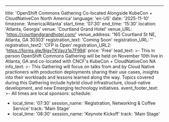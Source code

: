 ---
title: 'OpenShift Commons Gathering Co-located Alongside KubeCon + CloudNativeCon North America'
language: 'en-US'
date: '2025-11-10'
timezone: 'America/Atlanta'
start_time: '07:30'
end_time: '15:30'
location: 'Atlanta, Georgia'
venue: 'Courtland Grand Hotel'
venue_URL: 'https://courtlandgrandhotel.com/'
venue_address: '165 Courtland St NE, Atlanta, GA 30303'
registration_text: 'Coming Soon'
registration_URL: ''
registration_text2: 'CFP is Open'
registration_URL2: 'https://forms.gle/9igvTKVayz1p7F99A'
price: 'Free'
lead_text: >-
  This in person OpenShift Commons Gathering will be held on November 10th live in Atlanta, GA and co-located with CNCF's KubeCon + CloudNativeCon NA
info_text: >-
  This Gathering will focus on talks from and by Cloud Native practioners with production deployments sharing their use cases, insights into their workloads and lessons learned along the way. Topics covered during this Gathering include hybrid cloud infrastructure, cloud-native development, and new Emerging technology initiatives.
event_footer_text: >-
  All times are local
sponsors:
schedule:
  - local_time: '07:30'
    session_name: 'Registration, Networking & Coffee Service'
    track: 'Main Stage'
  - local_time: '08:30'
    session_name: 'Keynote Kickoff'
    track: 'Main Stage'
